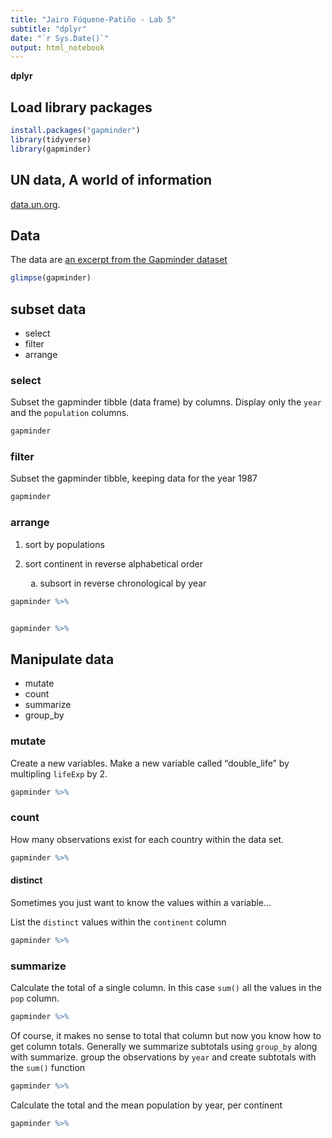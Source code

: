 ```yaml
---
title: "Jairo Fúquene-Patiño - Lab 5"
subtitle: "dplyr"
date: "`r Sys.Date()`"
output: html_notebook
---
```


**dplyr**


## Load library packages

```r
install.packages("gapminder")
library(tidyverse)
library(gapminder)
```


## UN data,  A world of information  

[data.un.org](http://data.un.org).



## Data

The data are [an excerpt from the Gapminder dataset](https://github.com/jennybc/gapminder)

```r
glimpse(gapminder)
```


## subset data

- select
- filter
- arrange

### select

Subset the gapminder tibble (data frame) by columns.  Display only the `year` and the `population` columns.  

```r
gapminder 
```

### filter

Subset the gapminder tibble, keeping data for the year 1987

```r
gapminder
```

### arrange

1. sort by populations
2. sort continent in reverse alphabetical order

    a. subsort in reverse chronological by year

```r
gapminder %>% 


gapminder %>% 

```

## Manipulate data

- mutate
- count 
- summarize
- group_by

### mutate

Create a new variables.  Make a new variable called "double_life" by multipling `lifeExp` by 2.

```r
gapminder %>% 

```

### count

How many observations exist for each country within the data set.

```r
gapminder %>% 

```

#### distinct

Sometimes you just want to know the values within a variable...

List the `distinct` values within the `continent` column

```r
gapminder %>% 

```

### summarize

Calculate the total of a single column.  In this case `sum()` all the values in the `pop` column.

```r
gapminder %>% 

```

Of course, it makes no sense to total that column but now you know how to get column totals.  Generally we summarize subtotals using `group_by` along with summarize. group the observations by `year` and create subtotals with the `sum()` function

```r
gapminder %>% 

```

Calculate the total and the mean population by year, per continent

```r
gapminder %>% 

```

